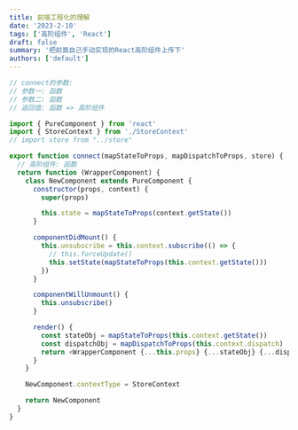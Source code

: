 ```yaml
---
title: 前端工程化的理解
date: '2023-2-10'
tags: ['高阶组件', 'React']
draft: false
summary: '把前面自己手动实现的React高阶组件上传下'
authors: ['default']
---
```


```js connect.js
// connect的参数:
// 参数一: 函数
// 参数二: 函数
// 返回值: 函数 => 高阶组件

import { PureComponent } from 'react'
import { StoreContext } from './StoreContext'
// import store from "../store"

export function connect(mapStateToProps, mapDispatchToProps, store) {
  // 高阶组件: 函数
  return function (WrapperComponent) {
    class NewComponent extends PureComponent {
      constructor(props, context) {
        super(props)

        this.state = mapStateToProps(context.getState())
      }

      componentDidMount() {
        this.unsubscribe = this.context.subscribe(() => {
          // this.forceUpdate()
          this.setState(mapStateToProps(this.context.getState()))
        })
      }

      componentWillUnmount() {
        this.unsubscribe()
      }

      render() {
        const stateObj = mapStateToProps(this.context.getState())
        const dispatchObj = mapDispatchToProps(this.context.dispatch)
        return <WrapperComponent {...this.props} {...stateObj} {...dispatchObj} />
      }
    }

    NewComponent.contextType = StoreContext

    return NewComponent
  }
}
```
